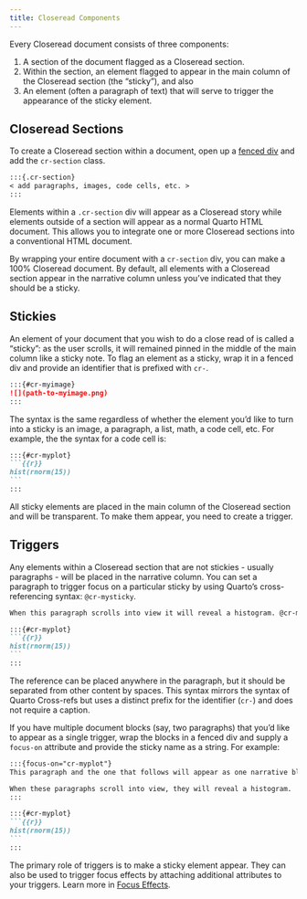 ```yaml
---
title: Closeread Components
---
```


Every Closeread document consists of three components:

1. A section of the document flagged as a Closeread section.
2. Within the section, an element flagged to appear in the main column of the Closeread section (the "sticky"), and also
3. An element (often a paragraph of text) that will serve to trigger the appearance of the sticky element.

## Closeread Sections

To create a Closeread section within a document, open up a [fenced div](https://quarto.org/docs/authoring/markdown-basics.html#sec-divs-and-spans) and add the `cr-section` class.

```markdown
:::{.cr-section}
< add paragraphs, images, code cells, etc. >
:::
```

Elements within a `.cr-section` div will appear as a Closeread story while elements outside of a section will appear as a normal Quarto HTML document. This allows you to integrate one or more Closeread sections into a conventional HTML document.

By wrapping your entire document with a `cr-section` div, you can make a 100% Closeread document. By default, all elements with a Closeread section appear in the narrative column unless you've indicated that they should be a sticky.

## Stickies

An element of your document that you wish to do a close read of is called a "sticky": as the user scrolls, it will remained pinned in the middle of the main column like a sticky note. To flag an element as a sticky, wrap it in a fenced div and provide an identifier that is prefixed with `cr-`.

```markdown
:::{#cr-myimage}
![](path-to-myimage.png)
:::
```

The syntax is the same regardless of whether the element you'd like to turn into a sticky is an image, a paragraph, a list, math, a code cell, etc. For example, the the syntax for a code cell is:

````markdown
:::{#cr-myplot}
```{{r}}
hist(rnorm(15))
```
:::
````
All sticky elements are placed in the main column of the Closeread section and will be transparent. To make them appear, you need to create a trigger.

## Triggers

Any elements within a Closeread section that are not stickies - usually paragraphs - will be placed in the narrative column. You can set a paragraph to trigger focus on a particular sticky by using Quarto's cross-referencing syntax: `@cr-mysticky`.

````markdown
When this paragraph scrolls into view it will reveal a histogram. @cr-myplot

:::{#cr-myplot}
```{{r}}
hist(rnorm(15))
```
:::
````

The reference can be placed anywhere in the paragraph, but it should be separated from other content by spaces. This syntax mirrors the syntax of Quarto Cross-refs but uses a distinct prefix for the identifier (`cr-`) and does not require a caption.

If you have multiple document blocks (say, two paragraphs) that you'd like to appear as a single trigger, wrap the blocks in a fenced div and supply a `focus-on` attribute and provide the sticky name as a string. For example:

````markdown
:::{focus-on="cr-myplot"}
This paragraph and the one that follows will appear as one narrative block

When these paragraphs scroll into view, they will reveal a histogram.
:::

:::{#cr-myplot}
```{{r}}
hist(rnorm(15))
```
:::
````

The primary role of triggers is to make a sticky element appear. They can also be used to trigger focus effects by attaching additional attributes to your triggers. Learn more in [Focus Effects](focus-effects.qmd).




